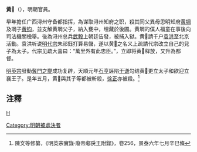 '''黃𤣾'''（{{bd|?||1457年|}}），明朝官員。

早年擔任广西浔州守备都指挥，為谋取浔州知府之职，殺其同父異母思明知府[[黄堈|黄堈]]及堈子[[黄钧|黄钧]]，並支解黄堈父子，納入甕中，埋藏於後圃。黄堈的僕人福童在事後向司法機關檢舉。後為浔州总兵[[武毅|武毅]]上朝廷告發，被捕入狱。黄𤣾請千户[[袁洪|袁洪]]至北京活動。袁洪听说[[明代宗|明代宗]]朱祁鈺打算易儲，遂以黄𤣾之名义上疏請代宗改立自己的兒子為太子。代宗见疏大喜曰：“萬里外有此忠臣。”，立即将黄𤣾释放，又升為都督。

[[明英宗|明英宗]]發動[[奪門之變|奪門之變]]成功复辟，天順元年[[石亨|石亨]]誣陷[[于谦|于谦]]勾结黄𤣾更立太子和欲迎立襄王子。是年五月，黄𤣾與其子等都被斬殺，[[徐正|徐正]]亦被殺。<ref>陳文等修纂，《明英宗實錄‧廢帝郕戾王附錄》，卷256，景泰六年七月辛巳條</ref>

== 注釋 ==
{{reflist}}

[[category:明朝都督|H]]
[[Category:明朝被處決者|Category:明朝被處決者]]